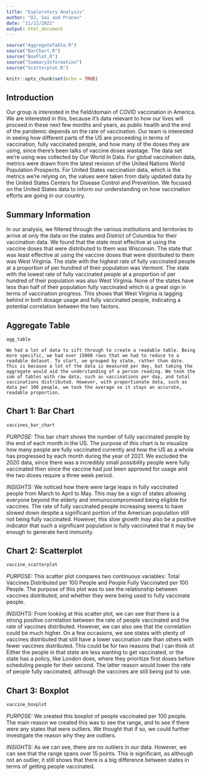 ```yaml
---
title: "Exploratory Analysis"
author: "DJ, Sai and Pranav"
date: "11/22/2021"
output: html_document
---
```


```r

source("AggregateTable.R")
source("BarChart.R")
source("BoxPlot.R")
source("SummaryInformation")
source("Scatterplot.R")

knitr::opts_chunk$set(echo = TRUE)
```


## Introduction

Our group is interested in the field/domain of COVID vaccination in America. We are interested in this, because it’s data relevant to how our lives will proceed in these next few months and years, as public health and the end of the pandemic depends on the rate of vaccination. Our team is interested in seeing how different parts of the US are proceeding in terms of vaccination, fully vaccinated people, and how many of the doses they are using, since there’s been talks of vaccine doses wastage.
The data set we’re using was collected by Our World In Data. For global vaccination data, metrics were drawn from the latest revision of the United Nations World Population Prospects. For United States vaccination data, which is the metrics we’re relying on, the values were taken from daily updated data by the United States Centers for Disease Control and Prevention. We focused on the United States data to inform our understanding on how vaccination efforts are going in our country.

## Summary Information

In our analysis, we filtered through the various institutions and territories to arrive at only the data on the states and District of Columbia for their vaccination data. We found that the state most effective at using the vaccine doses that were distributed to them was Wisconsin. The state that was least effective at using the vaccine doses that were distributed to them was West Virginia. The state with the highest rate of fully vaccinated people at a proportion of per hundred of their population was Vermont. The state with the lowest rate of fully vaccinated people at a proportion of per hundred of their population was also West Virginia. None of the states have less than half of their population fully vaccinated which is a great sign in terms of vaccination progress. This shows that West Virginia is lagging behind in both dosage usage and fully vaccinated people, indicating a potential correlation between the two factors. 


## Aggregate Table

```r
agg_table
```
	
	We had a lot of data to sift through to create a readable table. Being more specific, we had over 15000 rows that we had to reduce to a readable dataset. To start, we grouped by state, rather than date. This is because a lot of the data is measured per day, but taking the aggregate would aid the understanding of a person reading. We took the sum of tables with raw data, such as vaccinations per day, and total vaccinations distributed. However, with proportionate data, such as data per 100 people, we took the average so it stays an accurate, readable proportion.

## Chart 1: Bar Chart 

```r
vaccines_bar_chart
```

_PURPOSE:_
This bar chart shows the number of fully vaccinated people by the end of each month in the US. The purpose of this chart is to visualize how many people are fully vaccinated currently and how the US as a whole has progressed by each month during the year of 2021. We excluded the 2020 data, since there was a incredibly small possibility people were fully vaccinated then since the vaccine had just been approved for usage and the two doses require a three week period. 

_INSIGHTS:_ 
We noticed how there were large leaps in fully vaccinated people from March to April to May. This may be a sign of states allowing everyone beyond the elderly and immunocompromised being eligible for vaccines. The rate of fully vaccinated people increasing seems to have slowed down despite a significant portion of the American population still not being fully vaccinated. However, this slow growth may also be a positive indicator that such a significant population is fully vaccinated that it may be enough to generate herd immunity.

## Chart 2: Scatterplot

```r
vaccine_scatterplot
```

_PURPOSE:_
	This scatter plot compares two continuous variables: Total Vaccines Distributed per 100 People and People Fully Vaccinated per 100 People. The purpose of this plot was to see the relationship between vaccines distributed, and whether they were being used to fully vaccinate people.

_INSIGHTS:_
	From looking at this scatter plot, we can see that there is a strong positive correlation between the rate of people vaccinated and the rate of vaccines distributed. However, we can also see that the correlation could be much higher. On a few occasions, we see states with plenty of vaccines distributed that still have a lower vaccination rate than others with fewer vaccines distributed. This could be for two reasons that I can think of. Either the people in that state are less wanting to get vaccinated, or the state has a policy, like London does, where they prioritize first doses before scheduling people for their second. The latter reason would lower the rate of people fully vaccinated, although the vaccines are still being put to use.

## Chart 3: Boxplot

```r
vaccine_boxplot
```

_PURPOSE:_
	We created this boxplot of people vaccinated per 100 people. The main reason we created this was to see the range, and to see if there were any states that were outliers. We thought that if so, we could further investigate the reason why they are outliers.
	
_INSIGHTS:_
	As we can see, there are no outliers in our data. However, we can see that the range spans over 15 points. This is significant, as although not an outlier, it still shows that there is a big difference between states in terms of getting people vaccinated.
